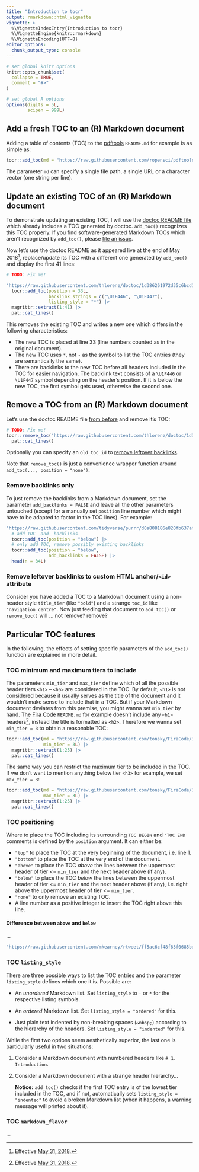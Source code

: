 ```yaml
---
title: "Introduction to tocr"
output: rmarkdown::html_vignette
vignette: >
  %\VignetteIndexEntry{Introduction to tocr}
  %\VignetteEngine{knitr::rmarkdown}
  %\VignetteEncoding{UTF-8}
editor_options:
  chunk_output_type: console
---
```


```r
# set global knitr options
knitr::opts_chunk$set(
  collapse = TRUE,
  comment = "#>"
)

# set global R options
options(digits = 5L,
        scipen = 999L)
```

## Add a fresh TOC to an (R) Markdown document

Adding a table of contents (TOC) to the [pdftools](https://github.com/ropensci/pdftools) `README.md` for example is as simple as:

```r
tocr::add_toc(md = "https://raw.githubusercontent.com/ropensci/pdftools/e7248d9956c7e73968628fa3a8ed37f0a8c23b37/README.md") |> head(n = 15L)
```

The parameter `md` can specify a single file path, a single URL or a character vector (one string per line).

## Update an existing TOC of an (R) Markdown document

To demonstrate updating an existing TOC, I will use the [doctoc README file](https://github.com/thlorenz/doctoc/blob/master/README.md) which already includes a
TOC generated by doctoc. `add_toc()` recognizes this TOC properly. If you find software-generated Markdown TOCs which aren't recognized by `add_toc()`, please
[file an issue](http://gitlab.com/salim_b/r/pkgs/tocr/issues).

Now let's use the doctoc README as it appeared live at the end of May 2018[^1], replace/update its TOC with a different one generated by `add_toc()` and display
the first 41 lines:

```r
# TODO: Fix me!

"https://raw.githubusercontent.com/thlorenz/doctoc/1d386261972d35c6bcd187d0a00e666f9d893d8d/README.md" |>
  tocr::add_toc(position = 33L,
                backlink_strings = c("\U1F446", "\U1F447"),
                listing_style = "*") |>
  magrittr::extract(1:41) |>
  pal::cat_lines()
```

This removes the existing TOC and writes a new one which differs in the following characteristics:

-   The new TOC is placed at line 33 (line numbers counted as in the original document).
-   The new TOC uses `*`, not `-` as the symbol to list the TOC entries (they are semantically the same).
-   There are backlinks to the new TOC before all headers included in the TOC for easier navigation. The backlink text consists of a `\U1F446` or `\U1F447`
    symbol depending on the header's position. If it is below the new TOC, the first symbol gets used, otherwise the second one.

[^1]: Effective [May 31, 2018](https://github.com/thlorenz/doctoc/blob/1d386261972d35c6bcd187d0a00e666f9d893d8d/README.md).

## Remove a TOC from an (R) Markdown document

Let's use the doctoc README file [from before](#updating_an_existing_toc_of_an_r_markdown_document) and remove it's TOC:

```r
# TODO: Fix me!
tocr::remove_toc("https://raw.githubusercontent.com/thlorenz/doctoc/1d386261972d35c6bcd187d0a00e666f9d893d8d/README.md") |>
  pal::cat_lines()
```

Optionally you can specify an `old_toc_id` to [remove leftover backlinks](#remove_leftover_backlinks).

Note that `remove_toc()` is just a convenience wrapper function around `add_toc(..., position = "none")`.

### Remove backlinks only

To just remove the backlinks from a Markdown document, set the parameter `add_backlinks = FALSE` and leave all the other parameters untouched (except for a
manually set `position` line number which might have to be adapted to factor in the TOC lines). For example:

```r
"https://raw.githubusercontent.com/tidyverse/purrr/d0a808186e820fb637affe4d92cef2c7bf3cf6bd/README.md" |>
  # add TOC _and_ backlinks 
  tocr::add_toc(position = "below") |>
  # only add TOC, remove possibly existing backlinks
  tocr::add_toc(position = "below",
                add_backlinks = FALSE) |>
  head(n = 34L)
```

### Remove leftover backlinks to custom HTML anchor/`<id>` attribute

Consider you have added a TOC to a Markdown document using a non-header style `title_tier` (like `"bold"`) and a strange `toc_id` like `"navigation_centre"`.
Now just feeding that document to `add_toc()` or `remove_toc()` will ... not remove? remove?

## Particular TOC features

In the following, the effects of setting specific parameters of the `add_toc()` function are explained in more detail.

### TOC minimum and maximum tiers to include

The parameters `min_tier` and `max_tier` define which of all the possible header tiers `<h1>` -- `<h6>` are considered in the TOC. By default, `<h1>` is not
considered because it usually serves as the title of the document and it wouldn't make sense to include that in a TOC. But if your Markdown document deviates
from this premise, you might wanna set `min_tier` by hand. The [Fira Code](https://github.com/tonsky/FiraCode) `README.md` for example doesn't include any
`<h1>` headers[^2], instead the title is formatted as `<h2>`. Therefore we wanna set `min_tier = 3` to obtain a reasonable TOC:

```r
tocr::add_toc(md = "https://raw.githubusercontent.com/tonsky/FiraCode/30862e05b00f41c9179a9424e382755a5ef954f0/README.md",
              min_tier = 3L) |>
  magrittr::extract(1:25) |>
  pal::cat_lines()
```

The same way you can restrict the maximum tier to be included in the TOC. If we don't want to mention anything below tier `<h3>` for example, we set
`max_tier = 3`:

```r
tocr::add_toc(md = "https://raw.githubusercontent.com/tonsky/FiraCode/30862e05b00f41c9179a9424e382755a5ef954f0/README.md",
              max_tier = 3L) |>
  magrittr::extract(1:25) |>
  pal::cat_lines()
```

[^2]: Effective [May 31, 2018](https://github.com/tonsky/FiraCode/blob/30862e05b00f41c9179a9424e382755a5ef954f0/README.md).

### TOC positioning

Where to place the TOC including its surrounding `TOC BEGIN` and `"TOC END` comments is defined by the `position` argument. It can either be:

-   `"top"` to place the TOC at the very beginning of the document, i.e. line 1.
-   `"bottom"` to place the TOC at the very end of the document.
-   `"above"` to place the TOC *above* the lines between the uppermost header of tier \<= `min_tier` and the next header above (if any).
-   `"below"` to place the TOC *below* the lines between the uppermost header of tier \<= `min_tier` and the next header above (if any), i.e. right above the
    uppermost header of tier \<= `min_tier`.
-   `"none"` to only remove an existing TOC.
-   A line number as a positive integer to insert the TOC right above this line.

#### Difference between `above` and `below`

...

```r
"https://raw.githubusercontent.com/mkearney/rtweet/ff5ac6cf48f63f0685beda6d5fed03388c51b7f2/README.md"
```

### TOC `listing_style`

There are three possible ways to list the TOC entries and the parameter `listing_style` defines which one it is. Possible are:

-   An *unordered* Markdown list. Set `listing_style` to `-` or `*` for the respective listing symbols.

-   An *ordered* Markdown list. Set `listing_style = "ordered"` for this.

-   Just plain text indented by non-breaking spaces (`&nbsp;`) according to the hierarchy of the headers. Set `listing_style = "indented"` for this.

While the first two options seem aesthetically superior, the last one is particularly useful in two situations:

1.  Consider a Markdown document with numbered headers like `# 1. Introduction`.

2.  Consider a Markdown document with a strange header hierarchy...

    **Notice:** `add_toc()` checks if the first TOC entry is of the lowest tier included in the TOC, and if not, automatically sets `listing_style = "indented"`
    to avoid a broken Markdown list (when it happens, a warning message will printed about it).

### TOC `markdown_flavor`

...
